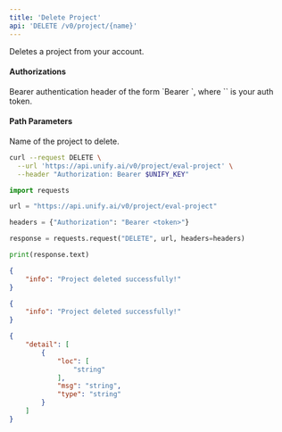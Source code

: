 ```yaml
---
title: 'Delete Project'
api: 'DELETE /v0/project/{name}'
---
```

Deletes a project from your account.

#### Authorizations

<ParamField header="Authorization" type="string" required="true">
  Bearer authentication header of the form `Bearer <token>`, where `<token>` is your auth token.
</ParamField>

#### Path Parameters

<ParamField query="name" type="string" required="true">
Name of the project to delete.
</ParamField>

<RequestExample>

```bash cURL
curl --request DELETE \
  --url 'https://api.unify.ai/v0/project/eval-project' \
  --header "Authorization: Bearer $UNIFY_KEY"
```

```python Python
import requests

url = "https://api.unify.ai/v0/project/eval-project"

headers = {"Authorization": "Bearer <token>"}

response = requests.request("DELETE", url, headers=headers)

print(response.text)
```

</RequestExample>
<ResponseExample>

```json 200
{
    "info": "Project deleted successfully!"
}
```

```json 404
{
    "info": "Project deleted successfully!"
}
```

```json 422
{
    "detail": [
        {
            "loc": [
                "string"
            ],
            "msg": "string",
            "type": "string"
        }
    ]
}
```

</ResponseExample>
